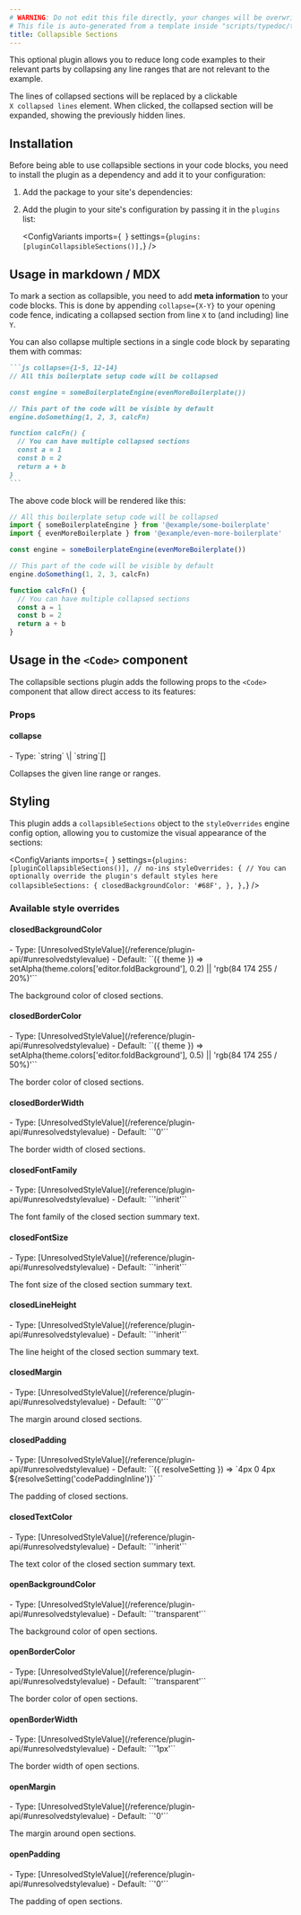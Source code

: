 ```yaml
---
# WARNING: Do not edit this file directly, your changes will be overwritten!
# This file is auto-generated from a template inside "scripts/typedoc/templates".
title: Collapsible Sections
---
```



This optional plugin allows you to reduce long code examples to their relevant parts by collapsing any line ranges that are not relevant to the example.

The lines of collapsed sections will be replaced by a clickable `X collapsed lines` element. When clicked, the collapsed section will be expanded, showing the previously hidden lines.

## Installation

Before being able to use collapsible sections in your code blocks, you need to install the plugin as a dependency and add it to your configuration:

1. Add the package to your site's dependencies:

    <PackageManagers pkg="@expressive-code/plugin-collapsible-sections" />

2. Add the plugin to your site's configuration by passing it in the `plugins` list:

    <ConfigVariants
      imports={`
      `}
      settings={`
        plugins: [pluginCollapsibleSections()],
      `}
    />

## Usage in markdown / MDX

To mark a section as collapsible, you need to add **meta information** to your code blocks. This is done by appending `collapse={X-Y}` to your opening code fence, indicating a collapsed section from line `X` to (and including) line `Y`.

You can also collapse multiple sections in a single code block by separating them with commas:

````md ins="collapse={1-5, 12-14}"
```js collapse={1-5, 12-14}
// All this boilerplate setup code will be collapsed

const engine = someBoilerplateEngine(evenMoreBoilerplate())

// This part of the code will be visible by default
engine.doSomething(1, 2, 3, calcFn)

function calcFn() {
  // You can have multiple collapsed sections
  const a = 1
  const b = 2
  return a + b
}
```
````

The above code block will be rendered like this:

```js collapse={1-5, 12-14}
// All this boilerplate setup code will be collapsed
import { someBoilerplateEngine } from '@example/some-boilerplate'
import { evenMoreBoilerplate } from '@example/even-more-boilerplate'

const engine = someBoilerplateEngine(evenMoreBoilerplate())

// This part of the code will be visible by default
engine.doSomething(1, 2, 3, calcFn)

function calcFn() {
  // You can have multiple collapsed sections
  const a = 1
  const b = 2
  return a + b
}
```

## Usage in the `<Code>` component

The collapsible sections plugin adds the following props to the `<Code>` component that allow direct access to its features:

### Props

#### collapse

<PropertySignature>
- Type: `string` \| `string`[]
</PropertySignature>

Collapses the given line range or ranges.

## Styling

This plugin adds a `collapsibleSections` object to the `styleOverrides` engine config option, allowing you to customize the visual appearance of the sections:

<ConfigVariants
  imports={`
  `}
  settings={`
    plugins: [pluginCollapsibleSections()], // no-ins
    styleOverrides: {
      // You can optionally override the plugin's default styles here
      collapsibleSections: {
        closedBackgroundColor: '#68F',
      },
    },
  `}
/>

### Available style overrides

#### closedBackgroundColor

<PropertySignature>
- Type: [UnresolvedStyleValue](/reference/plugin-api/#unresolvedstylevalue)
- Default: ``({ theme }) => setAlpha(theme.colors['editor.foldBackground'], 0.2) || 'rgb(84 174 255 / 20%)'``
</PropertySignature>

The background color of closed sections.

#### closedBorderColor

<PropertySignature>
- Type: [UnresolvedStyleValue](/reference/plugin-api/#unresolvedstylevalue)
- Default: ``({ theme }) => setAlpha(theme.colors['editor.foldBackground'], 0.5) || 'rgb(84 174 255 / 50%)'``
</PropertySignature>

The border color of closed sections.

#### closedBorderWidth

<PropertySignature>
- Type: [UnresolvedStyleValue](/reference/plugin-api/#unresolvedstylevalue)
- Default: ``'0'``
</PropertySignature>

The border width of closed sections.

#### closedFontFamily

<PropertySignature>
- Type: [UnresolvedStyleValue](/reference/plugin-api/#unresolvedstylevalue)
- Default: ``'inherit'``
</PropertySignature>

The font family of the closed section summary text.

#### closedFontSize

<PropertySignature>
- Type: [UnresolvedStyleValue](/reference/plugin-api/#unresolvedstylevalue)
- Default: ``'inherit'``
</PropertySignature>

The font size of the closed section summary text.

#### closedLineHeight

<PropertySignature>
- Type: [UnresolvedStyleValue](/reference/plugin-api/#unresolvedstylevalue)
- Default: ``'inherit'``
</PropertySignature>

The line height of the closed section summary text.

#### closedMargin

<PropertySignature>
- Type: [UnresolvedStyleValue](/reference/plugin-api/#unresolvedstylevalue)
- Default: ``'0'``
</PropertySignature>

The margin around closed sections.

#### closedPadding

<PropertySignature>
- Type: [UnresolvedStyleValue](/reference/plugin-api/#unresolvedstylevalue)
- Default: ``({ resolveSetting }) => `4px 0 4px ${resolveSetting('codePaddingInline')}` ``
</PropertySignature>

The padding of closed sections.

#### closedTextColor

<PropertySignature>
- Type: [UnresolvedStyleValue](/reference/plugin-api/#unresolvedstylevalue)
- Default: ``'inherit'``
</PropertySignature>

The text color of the closed section summary text.

#### openBackgroundColor

<PropertySignature>
- Type: [UnresolvedStyleValue](/reference/plugin-api/#unresolvedstylevalue)
- Default: ``'transparent'``
</PropertySignature>

The background color of open sections.

#### openBorderColor

<PropertySignature>
- Type: [UnresolvedStyleValue](/reference/plugin-api/#unresolvedstylevalue)
- Default: ``'transparent'``
</PropertySignature>

The border color of open sections.

#### openBorderWidth

<PropertySignature>
- Type: [UnresolvedStyleValue](/reference/plugin-api/#unresolvedstylevalue)
- Default: ``'1px'``
</PropertySignature>

The border width of open sections.

#### openMargin

<PropertySignature>
- Type: [UnresolvedStyleValue](/reference/plugin-api/#unresolvedstylevalue)
- Default: ``'0'``
</PropertySignature>

The margin around open sections.

#### openPadding

<PropertySignature>
- Type: [UnresolvedStyleValue](/reference/plugin-api/#unresolvedstylevalue)
- Default: ``'0'``
</PropertySignature>

The padding of open sections.
